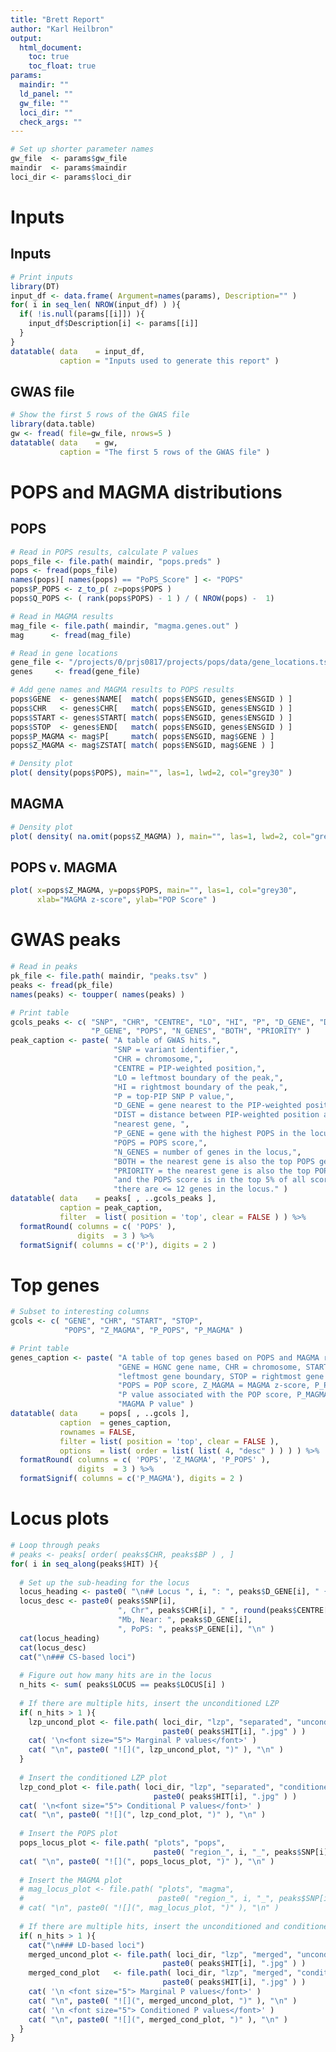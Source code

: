 ```yaml
---
title: "Brett Report"
author: "Karl Heilbron"
output: 
  html_document:
    toc: true
    toc_float: true
params:
  maindir: ""
  ld_panel: ""
  gw_file: ""
  loci_dir: ""
  check_args: ""
---
```


```r
# Set up shorter parameter names
gw_file  <- params$gw_file
maindir  <- params$maindir
loci_dir <- params$loci_dir
```

# Inputs {.tabset .tabset-pills}
## Inputs
```r

# Print inputs
library(DT)
input_df <- data.frame( Argument=names(params), Description="" )
for( i in seq_len( NROW(input_df) ) ){
  if( !is.null(params[[i]]) ){
    input_df$Description[i] <- params[[i]]
  }
}
datatable( data    = input_df,
           caption = "Inputs used to generate this report" )
```

## GWAS file
```r

# Show the first 5 rows of the GWAS file
library(data.table)
gw <- fread( file=gw_file, nrows=5 )
datatable( data    = gw, 
           caption = "The first 5 rows of the GWAS file" )
```

# POPS and MAGMA distributions {.tabset .tabset-pills}
## POPS
```r

# Read in POPS results, calculate P values
pops_file <- file.path( maindir, "pops.preds" )
pops <- fread(pops_file)
names(pops)[ names(pops) == "PoPS_Score" ] <- "POPS"
pops$P_POPS <- z_to_p( z=pops$POPS )
pops$Q_POPS <- ( rank(pops$POPS) - 1 ) / ( NROW(pops) -  1)

# Read in MAGMA results
mag_file <- file.path( maindir, "magma.genes.out" )
mag      <- fread(mag_file)

# Read in gene locations
gene_file <- "/projects/0/prjs0817/projects/pops/data/gene_locations.tsv"
genes     <- fread(gene_file)

# Add gene names and MAGMA results to POPS results
pops$GENE  <- genes$NAME[  match( pops$ENSGID, genes$ENSGID ) ]
pops$CHR   <- genes$CHR[   match( pops$ENSGID, genes$ENSGID ) ]
pops$START <- genes$START[ match( pops$ENSGID, genes$ENSGID ) ]
pops$STOP  <- genes$END[   match( pops$ENSGID, genes$ENSGID ) ]
pops$P_MAGMA <- mag$P[     match( pops$ENSGID, mag$GENE ) ]
pops$Z_MAGMA <- mag$ZSTAT[ match( pops$ENSGID, mag$GENE ) ]

# Density plot  
plot( density(pops$POPS), main="", las=1, lwd=2, col="grey30" )
```

## MAGMA
```r

# Density plot
plot( density( na.omit(pops$Z_MAGMA) ), main="", las=1, lwd=2, col="grey30" )
```

## POPS v. MAGMA
```r
plot( x=pops$Z_MAGMA, y=pops$POPS, main="", las=1, col="grey30",
      xlab="MAGMA z-score", ylab="POP Score" )
```

# GWAS peaks
```r

# Read in peaks
pk_file <- file.path( maindir, "peaks.tsv" )
peaks <- fread(pk_file)
names(peaks) <- toupper( names(peaks) )

# Print table
gcols_peaks <- c( "SNP", "CHR", "CENTRE", "LO", "HI", "P", "D_GENE", "DIST", 
                  "P_GENE", "POPS", "N_GENES", "BOTH", "PRIORITY" )
peak_caption <- paste( "A table of GWAS hits.",
                       "SNP = variant identifier,",
                       "CHR = chromosome,",
                       "CENTRE = PIP-weighted position,",
                       "LO = leftmost boundary of the peak,",
                       "HI = rightmost boundary of the peak,",
                       "P = top-PIP SNP P value,",
                       "D_GENE = gene nearest to the PIP-weighted position,",
                       "DIST = distance between PIP-weighted position and the",
                       "nearest gene, ",
                       "P_GENE = gene with the highest POPS in the locus,",
                       "POPS = POPS score,",
                       "N_GENES = number of genes in the locus,",
                       "BOTH = the nearest gene is also the top POPS gene,",
                       "PRIORITY = the nearest gene is also the top POPS gene",
                       "and the POPS score is in the top 5% of all scores and",
                       "there are <= 12 genes in the locus." )
datatable( data    = peaks[ , ..gcols_peaks ], 
           caption = peak_caption,
           filter  = list( position = 'top', clear = FALSE ) ) %>% 
  formatRound( columns = c( 'POPS' ), 
               digits  = 3 ) %>%
  formatSignif( columns = c('P'), digits = 2 )
```

# Top genes
```r

# Subset to interesting columns
gcols <- c( "GENE", "CHR", "START", "STOP", 
            "POPS", "Z_MAGMA", "P_POPS", "P_MAGMA" )

# Print table
genes_caption <- paste( "A table of top genes based on POPS and MAGMA results.",
                        "GENE = HGNC gene name, CHR = chromosome, START =",
                        "leftmost gene boundary, STOP = rightmost gene boundary,",
                        "POPS = POP score, Z_MAGMA = MAGMA z-score, P_POPS =",
                        "P value associated with the POP score, P_MAGMA =",
                        "MAGMA P value" )
datatable( data     = pops[ , ..gcols ],
           caption  = genes_caption,
           rownames = FALSE,
           filter = list( position = 'top', clear = FALSE ),
           options  = list( order = list( list( 4, "desc" ) ) ) ) %>%
  formatRound( columns = c( 'POPS', 'Z_MAGMA', 'P_POPS' ), 
               digits  = 3 ) %>%
  formatSignif( columns = c('P_MAGMA'), digits = 2 )
```

# Locus plots
```r

# Loop through peaks
# peaks <- peaks[ order( peaks$CHR, peaks$BP ) , ]
for( i in seq_along(peaks$HIT) ){
  
  # Set up the sub-heading for the locus
  locus_heading <- paste0( "\n## Locus ", i, ": ", peaks$D_GENE[i], " {.tabset .tabset-pills}\n")
  locus_desc <- paste0( peaks$SNP[i], 
                        ", Chr", peaks$CHR[i], " ", round(peaks$CENTRE[i]/1e6), 
                        "Mb, Near: ", peaks$D_GENE[i], 
                        ", PoPS: ", peaks$P_GENE[i], "\n" )
  cat(locus_heading)
  cat(locus_desc)
  cat("\n### CS-based loci")
  
  # Figure out how many hits are in the locus
  n_hits <- sum( peaks$LOCUS == peaks$LOCUS[i] )
  
  # If there are multiple hits, insert the unconditioned LZP
  if( n_hits > 1 ){
    lzp_uncond_plot <- file.path( loci_dir, "lzp", "separated", "unconditioned", 
                                  paste0( peaks$HIT[i], ".jpg" ) )
    cat( '\n<font size="5"> Marginal P values</font>' )
    cat( "\n", paste0( "![](", lzp_uncond_plot, ")" ), "\n" )
  }
  
  # Insert the conditioned LZP plot
  lzp_cond_plot <- file.path( loci_dir, "lzp", "separated", "conditioned", 
                                paste0( peaks$HIT[i], ".jpg" ) )
  cat( '\n<font size="5"> Conditional P values</font>' )
  cat( "\n", paste0( "![](", lzp_cond_plot, ")" ), "\n" )
  
  # Insert the POPS plot
  pops_locus_plot <- file.path( "plots", "pops", 
                                paste0( "region_", i, "_", peaks$SNP[i], ".jpg" ) )
  cat( "\n", paste0( "![](", pops_locus_plot, ")" ), "\n" )
  
  # Insert the MAGMA plot
  # mag_locus_plot <- file.path( "plots", "magma", 
  #                              paste0( "region_", i, "_", peaks$SNP[i], ".jpg" ) )
  # cat( "\n", paste0( "![](", mag_locus_plot, ")" ), "\n" )
  
  # If there are multiple hits, insert the unconditioned and conditioned merged LZPs
  if( n_hits > 1 ){
    cat("\n### LD-based loci")
    merged_uncond_plot <- file.path( loci_dir, "lzp", "merged", "unconditioned", 
                                  paste0( peaks$HIT[i], ".jpg" ) )
    merged_cond_plot   <- file.path( loci_dir, "lzp", "merged", "conditioned", 
                                  paste0( peaks$HIT[i], ".jpg" ) )
    cat( '\n <font size="5"> Marginal P values</font>' )
    cat( "\n", paste0( "![](", merged_uncond_plot, ")" ), "\n" )
    cat( '\n <font size="5"> Conditioned P values</font>' )
    cat( "\n", paste0( "![](", merged_cond_plot, ")" ), "\n" )
  }
}
```




